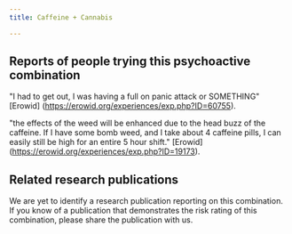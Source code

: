 ---
title: Caffeine + Cannabis

---

## Reports of people trying this psychoactive combination

"I had to get out, I was having a full on panic attack or SOMETHING" [Erowid] (https://erowid.org/experiences/exp.php?ID=60755).

"the effects of the weed will be enhanced due to the head buzz of the caffeine. If I have some bomb weed, and I take about 4 caffeine pills, I can easily still be high for an entire 5 hour shift." [Erowid] (https://erowid.org/experiences/exp.php?ID=19173).

## Related research publications

We are yet to identify a research publication reporting on this combination. If you know of a publication that demonstrates the risk rating of this combination, please share the publication with us.
